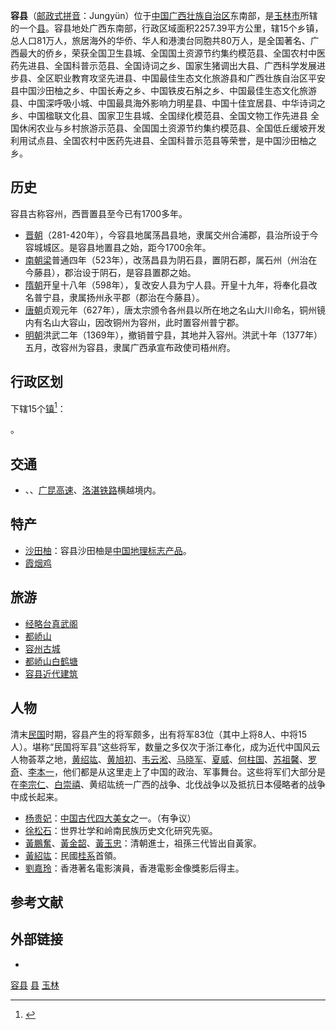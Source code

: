 {{Not|荣县}}
{{Refimprove|time=2021-09-21T03:50:45+00:00}}
{{Infobox China County
| Photo = 容县真武阁.jpg
| Photoname = 真武阁
| Belong = [[广西壮族自治区|广西壮族自治区]][[玉林市|玉林市]]
| coordinate = {{coord|display=it}}
}}
'''容县'''（[[邮政式拼音|邮政式拼音]]：Jungyün）位于[[中国|中国]][[广西壮族自治区|广西壮族自治区]]东南部，是[[玉林市|玉林市]]所辖的一个[[县|县]]。容县地处广西东南部，行政区域面积2257.39平方公里，辖15个乡镇，总人口81万人，旅居海外的华侨、华人和港澳台同胞共80万人，是全国著名、广西最大的侨乡，荣获全国卫生县城、全国国土资源节约集约模范县、全国农村中医药先进县、全国科普示范县、全国诗词之乡、国家生猪调出大县、广西科学发展进步县、全区职业教育攻坚先进县、中国最佳生态文化旅游县和广西壮族自治区平安县中国沙田柚之乡、中国长寿之乡、中国铁皮石斛之乡、中国最佳生态文化旅游县、中国深呼吸小城、中国最具海外影响力明星县、中国十佳宜居县、中华诗词之乡、中国楹联文化县、国家卫生县城、全国绿化模范县、全国文物工作先进县 全国休闲农业与乡村旅游示范县、全国国土资源节约集约模范县、全国低丘缓坡开发利用试点县、全国农村中医药先进县、全国科普示范县等荣誉，是中国沙田柚之乡。

==历史==
容县古称容州，西晋置县至今已有1700多年。

*[[晋朝|晋朝]]（281-420年），今容县地属荡昌县地，隶属交州合浦郡，县治所设于今容城城区。是容县地置县之始，距今1700余年。
*[[南朝梁|南朝梁]]普通四年（523年），改荡昌县为阴石县，置阴石郡，属石州（州治在今藤县），郡治设于阴石，是容县置郡之始。
*[[隋朝|隋朝]]开皇十八年（598年），复改安人县为宁人县。开皇十九年，将奉化县改名普宁县，隶属扬州永平郡（郡治在今藤县）。
*[[唐朝|唐朝]]贞观元年（627年），唐太宗颁令各州县以所在地之名山大川命名，铜州镜内有名山大容山，因改铜州为容州，此时置容州普宁郡。
*[[明朝|明朝]]洪武二年（1369年），撤销普宁县，其地并入容州。洪武十年（1377年）五月，改容州为容县，隶属广西承宣布政使司梧州府。

== 行政区划 ==
{{PAGENAMEBASE}}下辖15个[[行政建制镇|镇]]<ref>{{PRC admin/ref sgc|45/09/21}}</ref>：

{{PRC admin/children|45/09/21}}。

==交通==
* {{中国国道名|241}}、{{中国国道名|324}}、[[广昆高速|广昆高速]]、[[洛湛铁路|洛湛铁路]]横越境内。

==特产==
*[[沙田柚|沙田柚]]：容县沙田柚是[[中国地理标志产品|中国地理标志产品]]。
*[[霞烟鸡|霞烟鸡]]

==旅游==
*[[经略台真武阁|经略台真武阁]]
*[[都峤山|都峤山]]
*[[容州古城|容州古城]]
*[[都峤山白鹤塘|都峤山白鹤塘]]
*[[容县近代建筑|容县近代建筑]]

==人物==
清末[[中華民國|民国]]时期，容县产生的将军颇多，出有将军83位（其中上将8人、中将15人）。堪称“民国将军县”这些将军，数量之多仅次于浙江奉化，成为近代中国风云人物荟萃之地，[[黄绍竑|黄绍竑]]、[[黄旭初|黄旭初]]、[[韦云淞|韦云淞]]、[[马晓军|马晓军]]、[[夏威|夏威]]、[[何柱國_(軍事將領)|何柱国]]、[[苏祖馨|苏祖馨]]、[[罗奇|罗奇]]、[[李本一|李本一]]，他们都是从这里走上了中国的政治、军事舞台。这些将军们大部分是在[[李宗仁|李宗仁]]、[[白崇禧|白崇禧]]、黄绍竑统一广西的战争、北伐战争以及抵抗日本侵略者的战争中成长起来。 

*[[杨贵妃|杨贵妃]]：[[中国古代四大美女|中国古代四大美女]]之一。（有争议）
*[[徐松石|徐松石]]：世界壮学和岭南民族历史文化研究先驱。
*[[黃鵬奮|黃鵬奮]]、[[黃金韶|黃金韶]]、[[黃玉忠|黃玉忠]]：清朝進士，祖孫三代皆出自黃家。
*[[黃紹竑|黃紹竑]]：民國[[桂系|桂系]]首領。
*[[劉嘉玲|劉嘉玲]]：香港著名電影演員，香港電影金像獎影后得主。

== 参考文献 ==
{{reflist}}

== 外部链接 ==
* {{Official website|http://www.rxzf.gov.cn/|name=容县人民政府门户网站}}

{{容县行政区划}}
{{玉林市行政区划}}
{{广西行政区划}}

[[Category:容县|]]
[[Category:玉林区县市|县]]
[[Category:广西县份|玉林]]